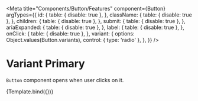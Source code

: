 
<Meta
    title="Components/Button/Features"
    component={Button}
    argTypes={{
        id: {
            table: { disable: true },
        },
        className: {
            table: { disable: true },
        },
        children: {
            table: { disable: true },
        },
        submit: {
            table: { disable: true },
        },
        ariaExpanded: {
            table: { disable: true },
        },
        label: {
            table: { disable: true },
        },
        onClick: {
            table: { disable: true },
        },
        variant: {
            options: Object.values(Button.variants),
            control: { type: 'radio' },
        },
    }}
/>

# Variant Primary

`Button` component opens when user clicks on it.

<Canvas>
    <Story
        name="Variant - Primary"
        args={{
            id: 'primaryBtn',
            children: 'Click me!',
            variant: Button.variants.PRIMARY,
            onClick: action('clicked primary'),
        }}
    >
        {Template.bind({})}
    </Story>
</Canvas>

